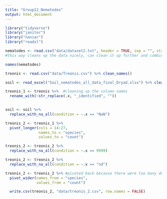 ```yaml
---
title: "Group12_Nematodes"
output: html_document
---
```




```r
library("tidyverse")
library("janitor")
library("naniar")
library("readxl")
```

```r
nematodes <- read.csv("data/dataset2.txt", header = TRUE, sep = "", stringsAsFactors = FALSE, fill = TRUE)
#this way cleans up the data nicely, can clean it up further and combine more data
```

```r
names(nematodes)
```

```r
treonis <- read.csv("data/Treonis.csv") %>% clean_names()

```

```r
soil <- read_excel("Soil_nematodes_all_data_final_Dryad.xlsx") %>% clean_names()
```


```r
treonis_1 <- treonis %>%  #cleaning up the column names 
  rename_with(~str_replace(.x, "_identified", "")) 
 
```

```r
soil <- soil %>% 
  replace_with_na_all(condition = ~.x == "NaN") 
```

```r
treonis_2 <- treonis_1 %>% 
  pivot_longer(cols = 14:27, 
               names_to = "species", 
               values_to = "count")
```

```r
treonis_2 <- treonis_2 %>% 
  replace_with_na_all(condition = ~.x == 9999) 

```

```r
treonis_2 <- treonis_2 %>% 
  replace_with_na_all(condition = ~.x == "nd") 
```

```r
treonis_2 <- treonis_2 %>% #pivoted back because there were too many duplicates from the first pivot
  pivot_wider(names_from = "species", 
              values_from = "count")
```

```r
  write.csv(treonis_2, "data/treonis_2.csv", row.names = FALSE)
```

